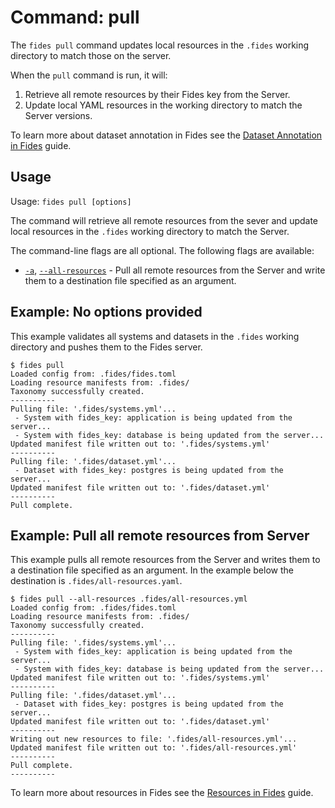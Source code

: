 
# Command: pull

The ```fides pull``` command updates local resources in the ```.fides``` working directory to match those on the server.

When the ```pull``` command is run, it will:

1. Retrieve all remote resources by their Fides key from the Server.
2. Update local YAML resources in the working directory to match the Server versions.

To learn more about dataset annotation in Fides see the [Dataset Annotation in Fides](#LINK) guide.

## Usage
Usage: ```fides pull [options]```

The command will retrieve all remote resources from the sever and update local resources in the ```.fides``` working directory to match the Server.

The command-line flags are all optional. The following flags are available:

* <span class="nx-absolute -nx-mt-20" id="a"></span>[```-a```](#a), [```--all-resources```](#a) - Pull all remote resources from the Server and write them to a destination file specified as an argument.


## Example: No options provided
This example validates all systems and datasets in the ```.fides``` working directory and pushes them to the Fides server.

```console
$ fides pull
Loaded config from: .fides/fides.toml
Loading resource manifests from: .fides/
Taxonomy successfully created.
----------
Pulling file: '.fides/systems.yml'...
 - System with fides_key: application is being updated from the server...
 - System with fides_key: database is being updated from the server...
Updated manifest file written out to: '.fides/systems.yml'
----------
Pulling file: '.fides/dataset.yml'...
 - Dataset with fides_key: postgres is being updated from the server...
Updated manifest file written out to: '.fides/dataset.yml'
----------
Pull complete.
```

## Example: Pull all remote resources from Server
This example pulls all remote resources from the Server and writes them to a destination file specified as an argument. In the example below the destination is ```.fides/all-resources.yaml```.

```console
$ fides pull --all-resources .fides/all-resources.yml
Loaded config from: .fides/fides.toml
Loading resource manifests from: .fides/
Taxonomy successfully created.
----------
Pulling file: '.fides/systems.yml'...
 - System with fides_key: application is being updated from the server...
 - System with fides_key: database is being updated from the server...
Updated manifest file written out to: '.fides/systems.yml'
----------
Pulling file: '.fides/dataset.yml'...
 - Dataset with fides_key: postgres is being updated from the server...
Updated manifest file written out to: '.fides/dataset.yml'
----------
Writing out new resources to file: '.fides/all-resources.yml'...
Updated manifest file written out to: '.fides/all-resources.yml'
----------
Pull complete.
----------
```
To learn more about resources in Fides see the [Resources in Fides](#LINK) guide.
